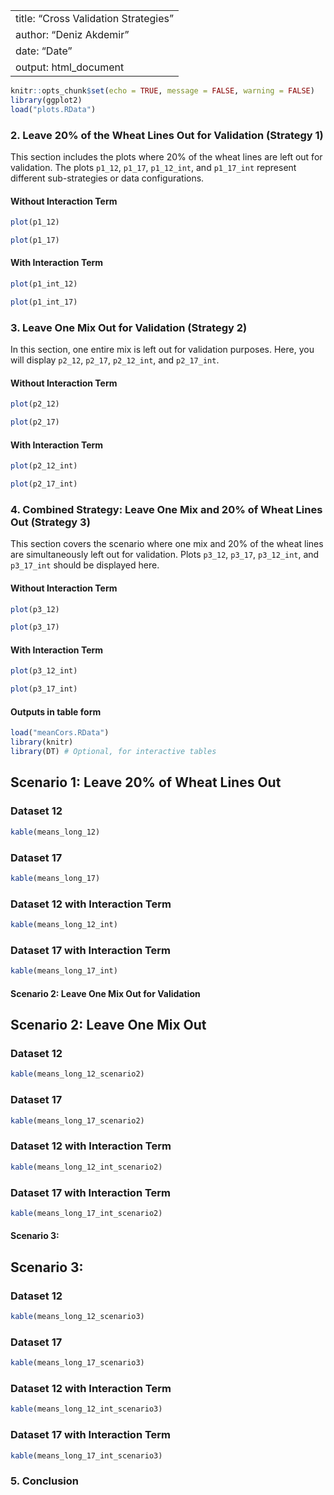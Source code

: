 
---
title: "Cross Validation Strategies"
author: "Deniz Akdemir"
date: "Date"
output: html_document
---

```r
knitr::opts_chunk$set(echo = TRUE, message = FALSE, warning = FALSE)
library(ggplot2)
load("plots.RData")
```

### 2. **Leave 20% of the Wheat Lines Out for Validation (Strategy 1)**

This section includes the plots where 20% of the wheat lines are left out for validation. The plots `p1_12`, `p1_17`, `p1_12_int`, and `p1_17_int` represent different sub-strategies or data configurations.

#### Without Interaction Term

```r
plot(p1_12)
```

```r
plot(p1_17)
```

#### With Interaction Term

```r
plot(p1_int_12)
```

```r
plot(p1_int_17)
```

### 3. **Leave One Mix Out for Validation (Strategy 2)**

In this section, one entire mix is left out for validation purposes. Here, you will display `p2_12`, `p2_17`, `p2_12_int`, and `p2_17_int`.

#### Without Interaction Term

```r
plot(p2_12)
```

```r
plot(p2_17)
```

#### With Interaction Term

```r
plot(p2_12_int)
```

```r
plot(p2_17_int)
```

### 4. **Combined Strategy: Leave One Mix and 20% of Wheat Lines Out (Strategy 3)**

This section covers the scenario where one mix and 20% of the wheat lines are simultaneously left out for validation. Plots `p3_12`, `p3_17`, `p3_12_int`, and `p3_17_int` should be displayed here.

#### Without Interaction Term

```r
plot(p3_12)
```


```r
plot(p3_17)
```
#### With Interaction Term

```r
plot(p3_12_int)
```

```r
plot(p3_17_int)
```


#### Outputs in table form




```r
load("meanCors.RData")
library(knitr)
library(DT) # Optional, for interactive tables
```




## Scenario 1: Leave 20% of Wheat Lines Out

### Dataset 12

```r
kable(means_long_12)
```

### Dataset 17

```r
kable(means_long_17)
```

### Dataset 12 with Interaction Term

```r
kable(means_long_12_int)
```

### Dataset 17 with Interaction Term

```r
kable(means_long_17_int)
```

#### Scenario 2: Leave One Mix Out for Validation

## Scenario 2: Leave One Mix Out

### Dataset 12

```r
kable(means_long_12_scenario2)
```

### Dataset 17

```r
kable(means_long_17_scenario2)
```

### Dataset 12 with Interaction Term

```r
kable(means_long_12_int_scenario2)
```

### Dataset 17 with Interaction Term

```r
kable(means_long_17_int_scenario2)
```




#### Scenario 3:

## Scenario 3: 

### Dataset 12

```r
kable(means_long_12_scenario3)
```

### Dataset 17

```r
kable(means_long_17_scenario3)
```

### Dataset 12 with Interaction Term

```r
kable(means_long_12_int_scenario3)
```

### Dataset 17 with Interaction Term

```r
kable(means_long_17_int_scenario3)
```


### 5. **Conclusion**
